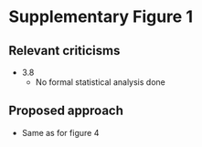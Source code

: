 # Supplementary Figure 1

## Relevant criticisms

- 3.8
  - No formal statistical analysis done

## Proposed approach

- Same as for figure 4
